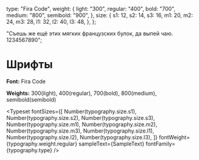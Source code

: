 
<Meta title="Шрифты/Fira Code" />

  type: "Fira Code",
  weight: {
    light: "300",
    regular: "400",
    bold: "700",
    medium: "800",
    semibold: "900",
  },
  size: {
    s1: 12,
    s2: 14,
    s3: 16,
    m1: 20,
    m2: 24,
    m3: 28,
    l1: 32,
    l2: 40,
    l3: 48,
  },
};

  "Съешь же ещё этих мягких французских булок, да выпей чаю. 1234567890";

# Шрифты

**Font:** Fira Code

**Weights:** 300(light), 400(regular), 700(bold), 800(medium), semibold(semibold)

<Typeset
  fontSizes={[
    Number(typography.size.s1),
    Number(typography.size.s2),
    Number(typography.size.s3),
    Number(typography.size.m1),
    Number(typography.size.m2),
    Number(typography.size.m3),
    Number(typography.size.l1),
    Number(typography.size.l2),
    Number(typography.size.l3),
  ]}
  fontWeight={typography.weight.regular}
  sampleText={SampleText}
  fontFamily={typography.type}
/>
